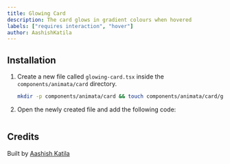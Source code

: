 ```yaml
---
title: Glowing Card
description: The card glows in gradient colours when hovered
labels: ["requires interaction", "hover"]
author: AashishKatila
---
```


<ComponentPreview name="card-glowing-card--docs" />

## Installation

1. Create a new file called `glowing-card.tsx` inside the `components/animata/card` directory.

   ```bash
   mkdir -p components/animata/card && touch components/animata/card/glowing-card.tsx
   ```

2. Open the newly created file and add the following code:

```jsx file=<rootDir>/animata/card/glowing-card.tsx

```

## Credits

Built by [Aashish Katila](https://github.com/AashishKatila)
